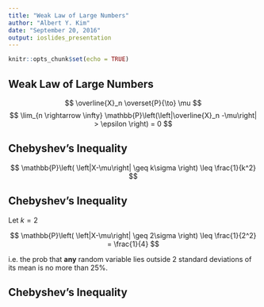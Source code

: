 ```yaml
---
title: "Weak Law of Large Numbers"
author: "Albert Y. Kim"
date: "September 20, 2016"
output: ioslides_presentation
---
```


```r
knitr::opts_chunk$set(echo = TRUE)
```



## Weak Law of Large Numbers

$$
\overline{X}_n \overset{P}{\to} \mu
$$
$$
\lim_{n \rightarrow \infty} \mathbb{P}\left(\left|\overline{X}_n -\mu\right| > \epsilon \right) = 0
$$



## Chebyshev's Inequality

$$
\mathbb{P}\left(
\left|X-\mu\right| \geq k\sigma
\right) \leq \frac{1}{k^2}
$$



## Chebyshev's Inequality

Let $k=2$

$$
\mathbb{P}\left(
\left|X-\mu\right| \geq 2\sigma
\right) \leq \frac{1}{2^2} = \frac{1}{4}
$$

i.e. the prob that **any** random variable lies outside 2 standard deviations of its mean is no more than 25%.


## Chebyshev's Inequality



